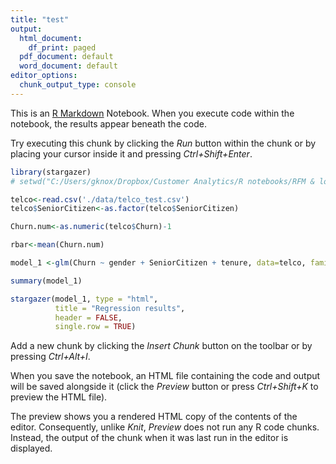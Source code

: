 ---
title: "test"
output:
  html_document:
    df_print: paged
  pdf_document: default
  word_document: default
editor_options:
  chunk_output_type: console
---


This is an [R Markdown](http://rmarkdown.rstudio.com) Notebook. When you execute code within the notebook, the results appear beneath the code. 

Try executing this chunk by clicking the *Run* button within the chunk or by placing your cursor inside it and pressing *Ctrl+Shift+Enter*. 

```{r}
library(stargazer)
# setwd("C:/Users/gknox/Dropbox/Customer Analytics/R notebooks/RFM & logistic")

telco<-read.csv('./data/telco_test.csv')
telco$SeniorCitizen<-as.factor(telco$SeniorCitizen)

Churn.num<-as.numeric(telco$Churn)-1

rbar<-mean(Churn.num)

model_1 <-glm(Churn ~ gender + SeniorCitizen + tenure, data=telco, family="binomial")

summary(model_1)

stargazer(model_1, type = "html", 
          title = "Regression results", 
          header = FALSE,
          single.row = TRUE)

```

Add a new chunk by clicking the *Insert Chunk* button on the toolbar or by pressing *Ctrl+Alt+I*.

When you save the notebook, an HTML file containing the code and output will be saved alongside it (click the *Preview* button or press *Ctrl+Shift+K* to preview the HTML file).

The preview shows you a rendered HTML copy of the contents of the editor. Consequently, unlike *Knit*, *Preview* does not run any R code chunks. Instead, the output of the chunk when it was last run in the editor is displayed.
